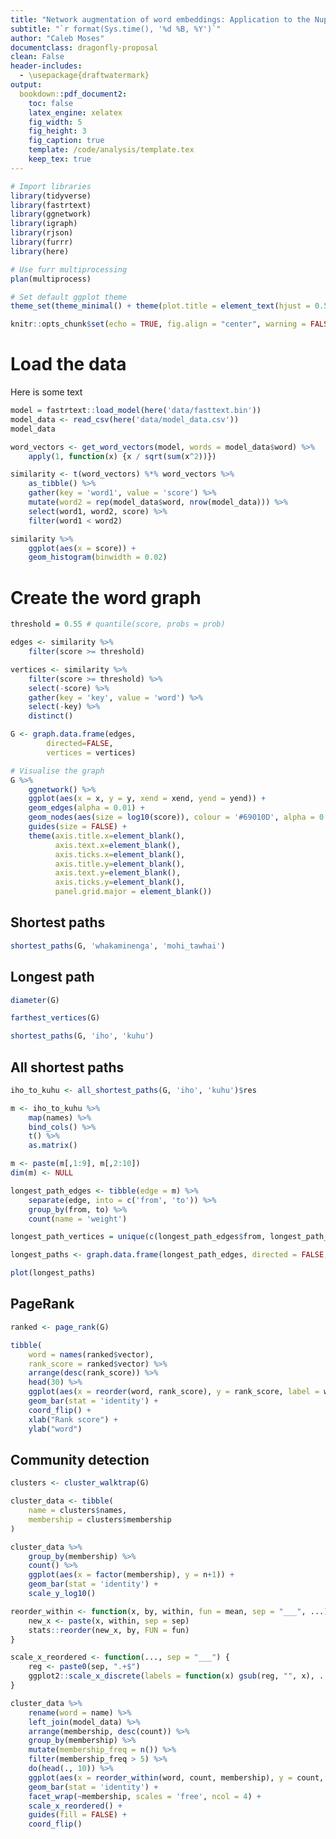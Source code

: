 ```yaml
---
title: "Network augmentation of word embeddings: Application to the Nupepa Māori archive"
subtitle: "`r format(Sys.time(), '%d %B, %Y')`"
author: "Caleb Moses"
documentclass: dragonfly-proposal
clean: False
header-includes:
  - \usepackage{draftwatermark}
output:
  bookdown::pdf_document2:
    toc: false
    latex_engine: xelatex
    fig_width: 5
    fig_height: 3
    fig_caption: true
    template: /code/analysis/template.tex
    keep_tex: true
---
```


```r

# Import libraries
library(tidyverse)
library(fastrtext)
library(ggnetwork)
library(igraph)
library(rjson)
library(furrr)
library(here)

# Use furr multiprocessing
plan(multiprocess)

# Set default ggplot theme
theme_set(theme_minimal() + theme(plot.title = element_text(hjust = 0.5)))

knitr::opts_chunk$set(echo = TRUE, fig.align = "center", warning = FALSE, message = FALSE)

```


# Load the data

Here is some text

```r

model = fastrtext::load_model(here('data/fasttext.bin'))
model_data <- read_csv(here('data/model_data.csv'))
model_data

```

```r

word_vectors <- get_word_vectors(model, words = model_data$word) %>%
    apply(1, function(x) {x / sqrt(sum(x^2))})

similarity <- t(word_vectors) %*% word_vectors %>%
    as_tibble() %>%
    gather(key = 'word1', value = 'score') %>%
    mutate(word2 = rep(model_data$word, nrow(model_data))) %>%
    select(word1, word2, score) %>%
    filter(word1 < word2)

similarity %>%
    ggplot(aes(x = score)) +
    geom_histogram(binwidth = 0.02)

```

# Create the word graph

```r

threshold = 0.55 # quantile(score, probs = prob)

edges <- similarity %>%
    filter(score >= threshold)

vertices <- similarity %>%
    filter(score >= threshold) %>%
    select(-score) %>%
    gather(key = 'key', value = 'word') %>%
    select(-key) %>%
    distinct()

G <- graph.data.frame(edges,
        directed=FALSE,
        vertices = vertices)

# Visualise the graph
G %>%
    ggnetwork() %>%
    ggplot(aes(x = x, y = y, xend = xend, yend = yend)) +
    geom_edges(alpha = 0.01) +
    geom_nodes(aes(size = log10(score)), colour = '#69010D', alpha = 0.1) +
    guides(size = FALSE) +
    theme(axis.title.x=element_blank(),
          axis.text.x=element_blank(),
          axis.ticks.x=element_blank(),
          axis.title.y=element_blank(),
          axis.text.y=element_blank(),
          axis.ticks.y=element_blank(),
          panel.grid.major = element_blank())

```

## Shortest paths

```r

shortest_paths(G, 'whakaminenga', 'mohi_tawhai')

```

## Longest path

```r

diameter(G)

farthest_vertices(G)

shortest_paths(G, 'iho', 'kuhu')

```

## All shortest paths

```r

iho_to_kuhu <- all_shortest_paths(G, 'iho', 'kuhu')$res

m <- iho_to_kuhu %>%
    map(names) %>%
    bind_cols() %>%
    t() %>%
    as.matrix()

m <- paste(m[,1:9], m[,2:10])
dim(m) <- NULL

longest_path_edges <- tibble(edge = m) %>%
    separate(edge, into = c('from', 'to')) %>%
    group_by(from, to) %>%
    count(name = 'weight')

longest_path_vertices = unique(c(longest_path_edges$from, longest_path_edges$to))

longest_paths <- graph.data.frame(longest_path_edges, directed = FALSE, vertices = longest_path_vertices)

plot(longest_paths)

```

## PageRank

```r

ranked <- page_rank(G)

tibble(
    word = names(ranked$vector),
    rank_score = ranked$vector) %>%
    arrange(desc(rank_score)) %>%
    head(30) %>%
    ggplot(aes(x = reorder(word, rank_score), y = rank_score, label = word)) +
    geom_bar(stat = 'identity') +
    coord_flip() +
    xlab("Rank score") +
    ylab("word")

```

## Community detection

```r

clusters <- cluster_walktrap(G)

cluster_data <- tibble(
    name = clusters$names,
    membership = clusters$membership
)

cluster_data %>%
    group_by(membership) %>%
    count() %>%
    ggplot(aes(x = factor(membership), y = n+1)) +
    geom_bar(stat = 'identity') +
    scale_y_log10()

```

```r

reorder_within <- function(x, by, within, fun = mean, sep = "___", ...) {
    new_x <- paste(x, within, sep = sep)
    stats::reorder(new_x, by, FUN = fun)
}

scale_x_reordered <- function(..., sep = "___") {
    reg <- paste0(sep, ".+$")
    ggplot2::scale_x_discrete(labels = function(x) gsub(reg, "", x), ...)
}

cluster_data %>%
    rename(word = name) %>%
    left_join(model_data) %>%
    arrange(membership, desc(count)) %>%
    group_by(membership) %>%
    mutate(membership_freq = n()) %>%
    filter(membership_freq > 5) %>%
    do(head(., 10)) %>%
    ggplot(aes(x = reorder_within(word, count, membership), y = count, fill = factor(membership))) +
    geom_bar(stat = 'identity') +
    facet_wrap(~membership, scales = 'free', ncol = 4) +
    scale_x_reordered() +
    guides(fill = FALSE) +
    coord_flip()

```
